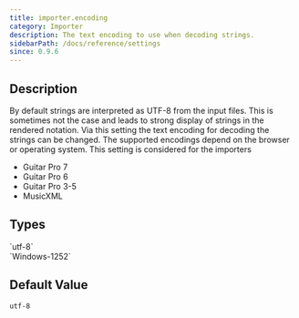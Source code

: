```yaml
---
title: importer.encoding
category: Importer
description: The text encoding to use when decoding strings.
sidebarPath: /docs/reference/settings
since: 0.9.6
---
```


<SinceBadge since="0.9.6" />


## Description

By default strings are interpreted as UTF-8 from the input files. This is sometimes not the case and leads to strong display
of strings in the rendered notation. Via this setting the text encoding for decoding the strings can be changed. The supported
encodings depend on the browser or operating system. This setting is considered for the importers

* Guitar Pro 7
* Guitar Pro 6
* Guitar Pro 3-5
* MusicXML

<PropertyDescription metadata={metadata} />

## Types

<TypeTable>
    <TypeRow name="string" type="all">
        `utf-8` <br /> 
        `Windows-1252`
    </TypeRow>
</TypeTable>

## Default Value

`utf-8`